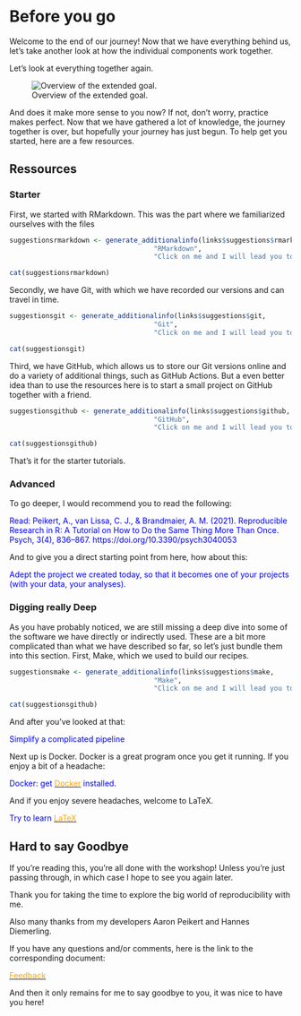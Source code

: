 # Before you go {-}

Welcome to the end of our journey!
Now that we have everything behind us, let's take another look at how the individual components work together.

Let's look at everything together again.

![Overview of the extended goal.](Overview.png)

And does it make more sense to you now?
If not, don't worry, practice makes perfect.
Now that we have gathered a lot of knowledge, the journey together is over, but hopefully your journey has just begun.
To help get you started, here are a few resources.

## Ressources {-}

### Starter {-}

First, we started with RMarkdown.
This was the part where we familiarized ourselves with the files


```r
suggestionsrmarkdown <- generate_additionalinfo(links$suggestions$rmarkdown,
                                    "RMarkdown",
                                    "Click on me and I will lead you to R Markdown: The Definitive Guide.")

cat(suggestionsrmarkdown)
```
<!-- so that there is no text between the Boxes-->
<div style="clear: both;"></div>


Secondly, we have Git, with which we have recorded our versions and can travel in time.


```r
suggestionsgit <- generate_additionalinfo(links$suggestions$git,
                                    "Git",
                                    "Click on me and I will lead you to a specific Git tutorial.")

cat(suggestionsgit)
```
<!-- so that there is no text between the Boxes-->
<div style="clear: both;"></div>


Third, we have GitHub, which allows us to store our Git versions online and do a variety of additional things, such as GitHub Actions.
But a even better idea than to use the resources here is to start a small project on GitHub together with a friend.


```r
suggestionsgithub <- generate_additionalinfo(links$suggestions$github,
                                    "GitHub",
                                    "Click on me and I will lead you to a Deep Dive tutorial for GitHub.")

cat(suggestionsgithub)
```
<!-- so that there is no text between the Boxes-->
<div style="clear: both;"></div>


That's it for the starter tutorials. 

### Advanced {-}

To go deeper, I would recommend you to read the following:

<span style="color:blue">Read: Peikert, A., van Lissa, C. J., & Brandmaier, A. M. (2021). Reproducible Research in R: A Tutorial on How to Do the Same Thing More Than Once. Psych, 3(4), 836–867. https://doi.org/10.3390/psych3040053</span>

And to give you a direct starting point from here, how about this:

<span style="color:blue">Adept the project we created today, so that it becomes one of your projects (with your data, your analyses).</span>

### Digging really Deep {-}

As you have probably noticed, we are still missing a deep dive into some of the software we have directly or indirectly used. 
These are a bit more complicated than what we have described so far, so let's just bundle them into this section.
First, Make, which we used to build our recipes.


```r
suggestionsmake <- generate_additionalinfo(links$suggestions$make,
                                    "Make",
                                    "Click on me and I will lead you to minimal make: A minimal tutorial on make.")

cat(suggestionsgithub)
```
<!-- so that there is no text between the Boxes-->
<div style="clear: both;"></div>


And after you've looked at that:

<span style="color:blue">Simplify a complicated pipeline</span>

Next up is Docker.
Docker is a great program once you get it running.
If you enjoy a bit of a headache:

<span style="color:blue">Docker: get [<span style="color:orange">Docker</span>](`r links$suggestions$docker`) installed.</span>

And if you enjoy severe headaches, welcome to LaTeX.

<span style="color:blue">Try to learn [<span style="color:orange">LaTeX</span>](`r links$suggestions$latex`)</span>

## Hard to say Goodbye {-}

If you're reading this, you're all done with the workshop!
Unless you're just passing through, in which case I hope to see you again later.

Thank you for taking the time to explore the big world of reproducibility with me.

Also many thanks from my developers Aaron Peikert and Hannes Diemerling.

If you have any questions and/or comments, here is the link to the corresponding document:

[<span style="color:orange">Feedback</span>](`r links$general$feedback`)

And then it only remains for me to say goodbye to you, it was nice to have you here!
